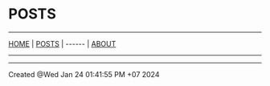= POSTS =

----

[[../index.wiki|HOME]] | [[index.wiki|POSTS]] | ------ | [[../about.wiki|ABOUT]]

----

----
Created @Wed Jan 24 01:41:55 PM +07 2024
